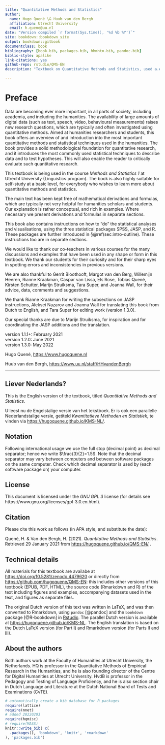 ```yaml
--- 
title: "Quantitative Methods and Statistics"
author:
  name: Hugo Quené \& Huub van den Bergh
  affiliation: Utrecht University
  email: h.quene@uu.nl
date: "Version compiled `r format(Sys.time(), '%d %b %Y')`"
site: bookdown::bookdown_site
output: bookdown::gitbook
documentclass: book
bibliography: [book.bib, packages.bib, hhmhto.bib, pandoc.bib]
biblio-style: apalike
link-citations: yes
github-repo: rstudio/QMS-EN
description: "Textbook on Quantitative Methods and Statistics, used a.o. in undergraduate course Methods and Statistics 1 (TW2V17002, TW2V19002, TL2V23004), Dept Languages Literature and Communication, Utrecht University, the Netherlands."

---
```


# Preface {-}

Data are becoming ever more important, in all parts of society, including academia, and including the humanities. The availability of large amounts of digital data (such as text, speech, video, behavioural measurements) raises new research questions, which are typically and often investigated using quantitative methods. 
Aimed at humanities researchers and students, this book offers an overview of and introduction into the most important quantitative methods and statistical techniques used in the humanities. The book provides a solid methodological foundation for quantitative research, and it introduces the most commonly used statistical techniques to describe data and to test hypotheses. This will also enable the reader to critically evaluate such quantitative research. 

This textbook is being used in the course  *Methods and Statistics 1* at Utrecht University (Linguistics program). The book is also highly suitable for self-study at a basic level, for everybody who wishes to learn more about quantitative methods and statistics. 

The main text has been kept free of mathematical derivations and formulas, which are typically not very helpful for humanities scholars and students. Our explanation is rather conceptual, and rich in examples. Where necessary we present derivations and formulas in separate sections. 

This book also contains instructions on how to "do" the statistical analyses and visualisations, using the three statistical packages SPSS, JASP, and R. These packages are further introduced in §\@ref(sec:intro-outline). These instructions too are in separate sections. 

We would like to thank our co-teachers in various courses for the many discussions and examples that have been used in any shape or form in this textbook. We thank our students for their curiosity and for their sharp eyes in spotting errors and inconsistencies in previous versions. 

We are also thankful to 
Gerrit Bloothooft, 
Margot van den Berg, 
Willemijn Heeren, 
Rianne Kraakman, 
Caspar van Lissa,
Els Rose, 
Tobias Quené, 
Kirsten Schutter,
Marijn Struiksma, 
Tara Super, 
and Joanna Wall, 
for their advice, data, comments and suggestions. 

We thank Rianne Kraakman for writing the subsections on JASP instructions, Aleksei Nazarov and Joanna Wall for translating this book from Dutch to English, and Tara Super for editing work (version 1.3.0). 

Our special thanks are due to Marijn Struiksma, for inspiration and for coordinating the JASP additions and the translation. 

version 1.1.1+: February 2021\
version 1.2.0: June 2021\
version 1.3.0: May 2022

Hugo Quené, <https://www.hugoquene.nl>

Huub van den Bergh, <https://www.uu.nl/staff/HHvandenBergh>

---

## Liever Nederlands? {-}

This is the English version of the textbook, titled *Quantitative Methods and Statistics*.

U leest nu de Engelstalige versie van het tekstboek. Er is ook een parallelle Nederlandstalige versie, getiteld *Kwantitatieve Methoden en Statistiek*, te vinden via <https://hugoquene.github.io/KMS-NL/>. 


## Notation {-}

Following international usage we use the full stop (decimal point) as decimal separator; hence we write $\frac{3}{2}=1.5$. Note that the decimal separator may vary between computers and between software packages on the same computer. Check which decimal separator is used by (each software package on) your computer. 

## License {-}

This document is licensed under the _GNU GPL 3_ license (for details see 
https://www.gnu.org/licenses/gpl-3.0.en.html). 

## Citation {-}

Please cite this work as follows (in APA style, and substitute the date):

Quené, H. \& Van den Bergh, H. (2021). *Quantitative Methods and Statistics*. 
Retrieved 29 January 2021 from <https://hugoquene.github.io/QMS-EN/> .

## Technical details {-}

All materials for this textbook are availabe at 
<https://doi.org/10.5281/zenodo.4479620> or directly from 
<https://github.com/hugoquene/QMS-EN>: 
this includes other versions of this textbook (EPUB, PDF, HTML), the source code (Rmarkdown and R) of the text including figures and examples, accompanying datasets used in the text, and figures as separate files.

The original Dutch version of this text was written in LaTeX, and was then converted to Rmarkdown, using `pandoc` [@pandoc] and the `bookdown` package [@R-bookdown] in [Rstudio](https://www.rstudio.com). The parallel Dutch version is available at <https://hugoquene.github.io/KMS-NL>.
The English translation is based on the Dutch LaTeX version (for Part I) and Rmarkdown version (for Parts II and III).


## About the authors {-}

Both authors work at the Faculty of Humanities at Utrecht University, the Netherlands.
HQ is professor in the Quantitative Methods of Empirical Research in the Humanities, and he is also founding director of the Centre for Digital Humanities at Utrecht University. HvdB is professor in the Pedagogy and Testing of Language Proficiency, and he is also section chair in Dutch Language and Literature at the Dutch National Board of Tests and Examinations (CvTE).

```r
# automatically create a bib database for R packages
require(lattice)
require(nnet)
# added 20220203
require(hqmisc)
# require(MASS)
knitr::write_bib( c(
  .packages(), 'bookdown', 'knitr', 'rmarkdown'
), 'packages.bib')
```
